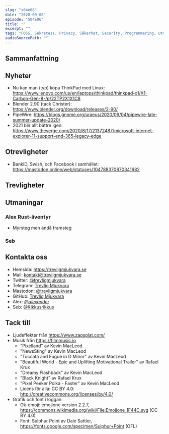 ```yaml
---
slug: "s04e06"
date: "2020-09-08"
episode: "S04E06"
title: ""
excerpt: "" 
tags: "FOSS, Sekretess, Privacy, Säkerhet, Security, Programmering, Utveckling, RaspberryPi, Mjukvara, PinePhone, Technology, Linux, Open Source, git, vim, rust, node, npm," 
audioSourcePath: ""
---
```


## Sammanfattning

## Nyheter
- Nu kan man (typ) köpa ThinkPad med Linux: https://www.lenovo.com/us/en/laptops/thinkpad/thinkpad-x1/X1-Carbon-Gen-8-/p/22TP2X1X1C8
- Blender 2.90 (tack Christer): https://www.blender.org/download/releases/2-90/
- PipeWire: https://blogs.gnome.org/uraeus/2020/09/04/pipewire-late-summer-update-2020/
- 2021 blir allt bättre igen: https://www.theverge.com/2020/8/17/21372487/microsoft-internet-explorer-11-support-end-365-legacy-edge


## Otrevligheter
- BankID, Swish, och Facebook i samhället: https://mastodon.online/web/statuses/104788370870341682

## Trevligheter

## Utmaningar
### Alex Rust-äventyr 
- Myrsteg men ändå framsteg

### Seb

## Kontakta oss
- Hemsida: https://trevligmjukvara.se
- Mail: kontakt@trevligmjukvara.se
- Twitter: [@trevligmjukvara](https://twitter.com/trevligmjukvara)
- Telegram: [Trevlig Mjukvara](https://t.me/trevligmjukvara)
- Mastodon: [@trevligmjukvara](https://mastodon.linuxkompis.se/@trevligmjukvara)
- GitHub: [Trevlig Mjukvara](https://github.com/trevligmjukvara)
- Alex: [@_alexander_](https://mastodon.online/@_alexander_)
- Seb: [@Kikkusrikkus](https://twitter.com/Kikkusrikkus)

## Tack till
- Ljudeffekter från https://www.zapsplat.com/
- Musik från https://filmmusic.io
  - "Pixelland" av Kevin MacLeod
  - "NewsSting" av Kevin MacLeod
  - "Toccata and Fugue in D Minor" av Kevin MacLeod
  - "Beautiful World - Epic and Uplifting Motivational Trailer" av Rafael Krux
  - "Dreamy Flashback" av Kevin MacLeod
  - "Black Knight" av Rafael Krux
  - "Pixel Peeker Polka - Faster" av Kevin MacLeod
  - Licens för alla: CC BY 4.0: http://creativecommons.org/licenses/by/4.0/
- Grafik och font i loggan:
  - Ok-emoji: emojione version 2.2.7, https://commons.wikimedia.org/wiki/File:Emojione_1F44C.svg (CC BY 4.0)
  - Font: Sulphur Point av Dale Sattler, https://fonts.google.com/specimen/Sulphur+Point (OFL)
